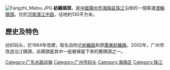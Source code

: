 [[File:Fangzhi_Matou.JPG|thumb]]
'''紡織碼頭'''，是[[中國|中國]][[廣州市|廣州市]][[海珠區|海珠區]][[珠江|珠江]]沿岸的一個客運[[渡輪|渡輪]][[碼頭|碼頭]]。位於[[河南_(广州地名)|河南]][[濱江中路|濱江中路]]，佔地約130平方米。

==歷史及特色==
纺织码头，於1964年改建，取名自附近[[紡織路|紡織路]]和原[[廣東紡織廠|廣東紡織廠]]。2002年，广州市改造沿江碼頭，此碼頭是其中一座被保留下來的舊碼頭之一。


{{GZ-stub}}


[[Category:广东水路运输|Category:广东水路运输]]
[[Category:广州市码头|Category:广州市码头]]
[[Category:海珠区|Category:海珠区]]
[[Category:珠江|Category:珠江]]